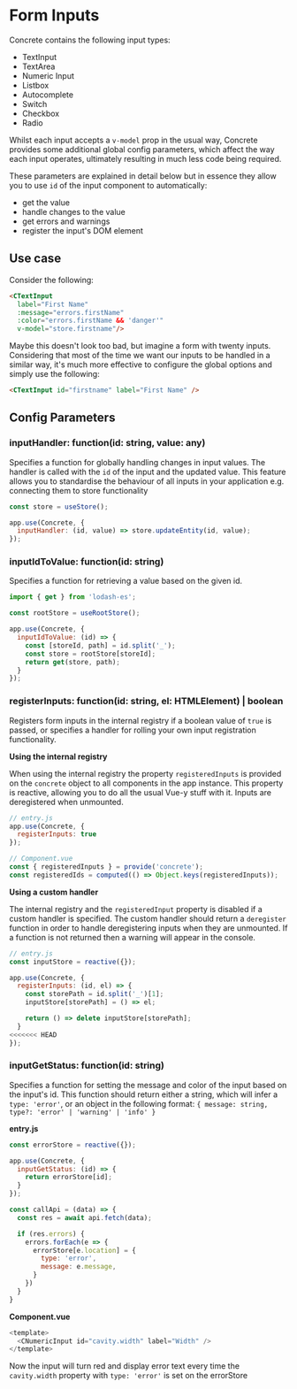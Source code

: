 
<Meta title="Concrete/Form Inputs" />

# Form Inputs

Concrete contains the following input types:
- TextInput
- TextArea
- Numeric Input
- Listbox
- Autocomplete
- Switch
- Checkbox
- Radio

Whilst each input accepts a `v-model` prop in the usual way, Concrete provides some additional global config parameters,
which affect the way each input operates, ultimately resulting in much less code being required.

These parameters are explained in detail below but in essence they allow you to use `id` of the input component to automatically:
- get the value
- handle changes to the value
- get errors and warnings
- register the input's DOM element

## Use case
Consider the following:

```html dark
<CTextInput
  label="First Name"
  :message="errors.firstName"
  :color="errors.firstName && 'danger'"
  v-model="store.firstname"/>
```

Maybe this doesn't look too bad, but imagine a form with twenty inputs. Considering that most of the time we want our inputs to be handled in a similar way, it's much more effective to configure the global options and simply use the following:
``` html dark
<CTextInput id="firstname" label="First Name" />
```

## Config Parameters

### **inputHandler: function(id: string, value: any)**

Specifies a function for globally handling changes in input values.
The handler is called with the `id` of the input and the updated value.
This feature allows you to standardise the behaviour of all inputs in your application
e.g. connecting them to store functionality

```javascript dark
const store = useStore();

app.use(Concrete, {
  inputHandler: (id, value) => store.updateEntity(id, value);
});
```

### **inputIdToValue: function(id: string)**

Specifies a function for retrieving a value based on the given id.

```javascript dark
import { get } from 'lodash-es';

const rootStore = useRootStore();

app.use(Concrete, {
  inputIdToValue: (id) => {
    const [storeId, path] = id.split('_');
    const store = rootStore[storeId];
    return get(store, path);
  }
});
```

### **registerInputs: function(id: string, el: HTMLElement) | boolean**

Registers form inputs in the internal registry if a boolean value of `true` is passed, or specifies a handler for rolling
your own input registration functionality.

**Using the internal registry**

When using the internal registry the property `registeredInputs` is provided on the `concrete` object to all components in the app instance. This property is reactive, allowing you to do all the usual Vue-y stuff with it. Inputs are deregistered when unmounted.

```javascript dark
// entry.js
app.use(Concrete, {
  registerInputs: true
});

// Component.vue
const { registeredInputs } = provide('concrete');
const registeredIds = computed(() => Object.keys(registeredInputs));
```

**Using a custom handler**

The internal registry and the `registeredInput` property is disabled if a custom handler is specified. The custom handler should return a `deregister` function in order to handle deregistering inputs when they are unmounted. If a function is not returned then a warning will appear in the console.

```javascript dark
// entry.js
const inputStore = reactive({});

app.use(Concrete, {
  registerInputs: (id, el) => {
    const storePath = id.split('_')[1];
    inputStore[storePath] = () => el;

    return () => delete inputStore[storePath];
  }
<<<<<<< HEAD
});
```

### **inputGetStatus: function(id: string)**

Specifies a function for setting the message and color of the input based on the input's id. This function should return either a string, which will infer a `type: 'error'`, or an object in the following format: `{ message: string, type?: 'error' | 'warning' | 'info' }`

**entry.js**

```javascript dark
const errorStore = reactive({});

app.use(Concrete, {
  inputGetStatus: (id) => {
    return errorStore[id];
  }
});

const callApi = (data) => {
  const res = await api.fetch(data);

  if (res.errors) {
    errors.forEach(e => {
      errorStore[e.location] = {
        type: 'error',
        message: e.message,
      }
    })
  }
}
```

**Component.vue**
```javascript dark
<template>
  <CNumericInput id="cavity.width" label="Width" />
</template>
```

Now the input will turn red and display error text every time the `cavity.width` property with `type: 'error'` is set on the errorStore

